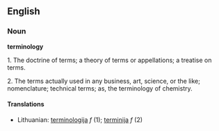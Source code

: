 ==English==

===Noun===

'''terminology'''

1. The doctrine of terms; a theory of terms or appellations; a treatise on terms.

2. The terms actually used in any business, art, science, or the like; nomenclature; technical terms; as, the terminology of chemistry.


====Translations====
*Lithuanian: [[terminologija]] ''f'' (1); [[terminija]] ''f'' (2)